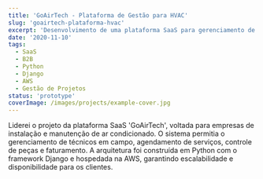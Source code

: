 ```yaml
---
title: 'GoAirTech - Plataforma de Gestão para HVAC'
slug: 'goairtech-plataforma-hvac'
excerpt: 'Desenvolvimento de uma plataforma SaaS para gerenciamento de equipes de campo e ordens de serviço no setor de climatização (HVAC).'
date: '2020-11-10'
tags:
  - SaaS
  - B2B
  - Python
  - Django
  - AWS
  - Gestão de Projetos
status: 'prototype'
coverImage: /images/projects/example-cover.jpg
---
```


Liderei o projeto da plataforma SaaS 'GoAirTech', voltada para empresas de instalação e manutenção de ar condicionado. O sistema permitia o gerenciamento de técnicos em campo, agendamento de serviços, controle de peças e faturamento. A arquitetura foi construída em Python com o framework Django e hospedada na AWS, garantindo escalabilidade e disponibilidade para os clientes.
